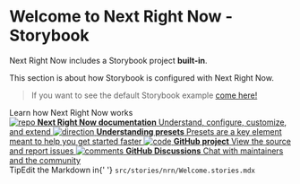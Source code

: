 
<Meta title="Next Right Now/.Welcome to NRN!" />

# Welcome to Next Right Now - Storybook

Next Right Now includes a Storybook project **built-in**.

This section is about how Storybook is configured with Next Right Now.

> If you want to see the default Storybook example [come here!](/?path=/story/storybook-example-introduction--page)

<div className="subheading">Learn how Next Right Now works</div>

<div className="link-list">
  <a className="link-item" href="https://unlyed.github.io/next-right-now" target="_blank">
    <img src={Repo} alt="repo" />
    <span>
      <strong>Next Right Now documentation</strong>
      Understand, configure, customize, and extend
    </span>
  </a>
  <a className="link-item" href="https://unlyed.github.io/next-right-now/available-presets/" target="_blank">
    <img src={Direction} alt="direction" />
    <span>
      <strong>Understanding presets</strong>
      Presets are a key element meant to help you get started faster
    </span>
  </a>
  <a className="link-item" href="https://github.com/UnlyEd/next-right-now" target="_blank">
    <img src={Code} alt="code" />
    <span>
      <strong>GitHub project</strong>
      View the source and report issues
    </span>
  </a>
  <a className="link-item" href="https://github.com/UnlyEd/next-right-now/discussions/166#discussioncomment-275086" target="_blank">
    <img src={Comments} alt="comments" />
    <span>
      <strong>GitHub Discussions</strong>
      Chat with maintainers and the community
    </span>
  </a>
</div>

<div className="tip-wrapper">
  <span className="tip">Tip</span>Edit the Markdown in{' '}
  <code>src/stories/nrn/Welcome.stories.mdx</code>
</div>
